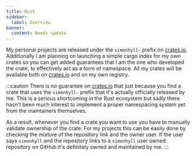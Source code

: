 ```yaml
---
title: Rust
sidebar:
  label: Overview
banner:
  content: Needs update
---
```


My personal projects are released under the `simonhyll-` prefix on [crates.io](https://crates.io). Additionally I am planning on launching a simple cargo index for my own crates so you can get added guarantees that I am the one who developed the crate, to effectively act as a form of namespace. All my crates will be available both on [crates.io](https://crates.io) and on my own registry.

:::caution
There is no guarantee on [crates.io](https://crates.io) that just because you find a crate that uses the `simonhyll-` prefix that it's actually officially released by me. This is a serious shortcoming in the Rust ecosystem but sadly there hasn't been much interest to implement a proper namespacing system yet from the maintainers themselves.

As a result, whenever you find a crate you want to use you have to manually validate ownership of the crate. For my projects this can be easily done by checking the mixture of the repository link and the owner user. If the user says `simonhyll` and the repository links to a `simonhyll` user owned repository on GitHub it's definitely owned and maintained by me.
:::
